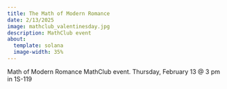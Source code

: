 ```yaml
---
title: The Math of Modern Romance
date: 2/13/2025
image: mathclub_valentinesday.jpg
description: MathClub event
about:
  template: solana
  image-width: 35%
---
```


Math of Modern Romance MathClub event. Thursday, February 13 @ 3 pm in 1S-119
